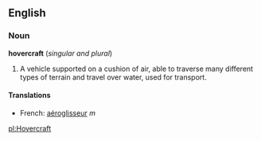 ==English==

===Noun===
{{wikipedia}}
'''hovercraft'''  (''singular and plural'')
# A vehicle supported on a cushion of air, able to traverse many different types of terrain and travel over water, used for transport.

====Translations====
*French: [[aéroglisseur]] ''m''

[[pl:Hovercraft]]